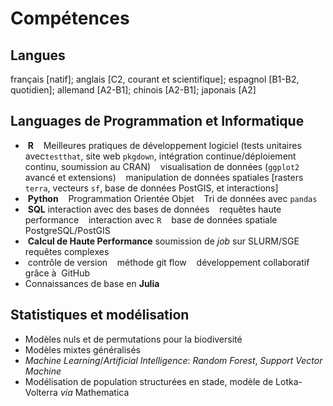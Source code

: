 # Compétences

## Langues

français [natif]; anglais [C2, courant et scientifique]; espagnol [B1-B2, quotidien]; allemand [A2-B1]; chinois [A2-B1]; japonais [A2]


## Languages de Programmation et Informatique

* \faRProject&nbsp;**R** &nbsp;\textbullet&nbsp; Meilleures pratiques de développement logiciel (tests unitaires avec`testthat`, site web `pkgdown`, intégration continue/déploiement continu, soumission au CRAN) &nbsp;\textbullet&nbsp; visualisation de données (`ggplot2` avancé et extensions) &nbsp;\textbullet&nbsp; manipulation de données spatiales [rasters `terra`, vecteurs `sf`, base de données PostGIS, et interactions]
* \faPython&nbsp;**Python** &nbsp;\textbullet&nbsp; Programmation Orientée Objet &nbsp;\textbullet&nbsp; Tri de données avec `pandas`
* \faDatabase&nbsp;**SQL** interaction avec des bases de données &nbsp;\textbullet&nbsp; requêtes haute performance &nbsp;\textbullet&nbsp; interaction avec `R` &nbsp;\textbullet&nbsp; base de données spatiale PostgreSQL/PostGIS
* \faServer&nbsp;**Calcul de Haute Performance** soumission de *job* sur SLURM/SGE &nbsp;\textbullet&nbsp; requêtes complexes
* \faGit&nbsp;contrôle de version &nbsp;\textbullet&nbsp; méthode git flow &nbsp;\textbullet&nbsp; développement collaboratif grâce à \faGithub&nbsp;GitHub
* Connaissances de base en **Julia**


## Statistiques et modélisation

* Modèles nuls et de permutations pour la biodiversité
* Modèles mixtes généralisés
* *Machine Learning*/*Artificial Intelligence*: *Random Forest*, *Support Vector Machine*
* Modélisation de population structurées en stade, modèle de Lotka-Volterra *via* Mathematica
